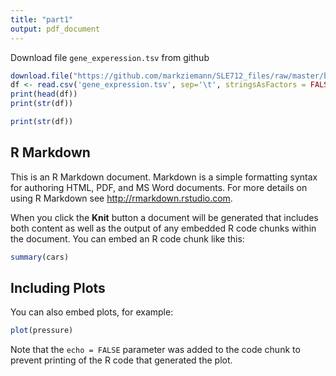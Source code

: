 ```yaml
---
title: "part1"
output: pdf_document
---
```


Download file `gene_experession.tsv` from github

```r
download.file("https://github.com/markziemann/SLE712_files/raw/master/bioinfo_asst3_part1_files/gene_expression.tsv", "gene_expression.tsv")
df <- read.csv('gene_expression.tsv', sep='\t', stringsAsFactors = FALSE, row.names = 1)
print(head(df))
print(str(df))
```

```r
print(str(df))
```

## R Markdown

This is an R Markdown document. Markdown is a simple formatting syntax for authoring HTML, PDF, and MS Word documents. For more details on using R Markdown see <http://rmarkdown.rstudio.com>.

When you click the **Knit** button a document will be generated that includes both content as well as the output of any embedded R code chunks within the document. You can embed an R code chunk like this:

```r
summary(cars)
```

## Including Plots

You can also embed plots, for example:

```r
plot(pressure)
```

Note that the `echo = FALSE` parameter was added to the code chunk to prevent printing of the R code that generated the plot.
